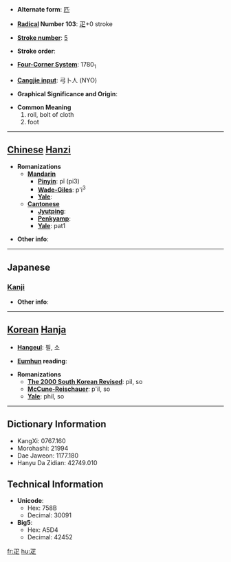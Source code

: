 * '''Alternate form''': [[匹]]

* '''[[Wiktionary:Chinese radical index| Radical]] Number 103''': [[Wiktionary:Chinese radical index 疋|疋]]+0 stroke

* '''[[Wiktionary:Chinese total strokes index|Stroke number]]''': [[Wiktionary:Chinese total strokes index 5|5]]

* '''Stroke order''': 

* '''[[Wiktionary:Chinese four corner index|Four-Corner System]]''': 1780<sub>1</sub>

* '''[[Wiktionary:Chinese Cangjie index|Cangjie input]]''': 弓卜人 (NYO)

* '''Graphical Significance and Origin''': 

* '''Common Meaning'''
*#roll, bolt of cloth
*# foot


----

== [[Chinese]] [[Hanzi]] ==

* '''Romanizations'''
** '''[[Mandarin]]'''
*** '''[[Pinyin]]''': pǐ (pi3)
*** '''[[Wade-Giles]]''': p'i<sup>3</sup>
*** '''[[Yale]]''': 
** '''[[Cantonese]]'''
*** '''[[Jyutping]]''':
*** '''[[Penkyamp]]''': 
*** '''[[Yale]]''': pat1

* '''Other info''': 

----

==Japanese==
===[[Kanji]]===
{{kanji|on readings=[[そ]] (so), [[しょ]] (sho), [[が]] (ga)
|kun readings=[[あし]] (ashi), [[ひき]] (hiki)
}}

* '''Other info''':  

----

== [[Korean]] [[Hanja]] ==

* '''[[Hangeul]]''': 필, 소

* '''[[Eumhun]] reading''': 

* '''Romanizations'''
** '''[[The 2000 South Korean Revised Romanization|The 2000 South Korean Revised]]''': pil, so
** '''[[McCune-Reischauer]]''': p'il, so
** '''[[Yale]]''': phil, so

----

== Dictionary Information ==

* KangXi: 0767.160
* Morohashi: 21994
* Dae Jaweon: 1177.180
* Hanyu Da Zidian: 42749.010

== Technical Information ==

* '''Unicode''':
** Hex: 758B
** Decimal: 30091
* '''Big5''':
** Hex: A5D4
** Decimal: 42452

[[fr:疋]]
[[hu:疋]]